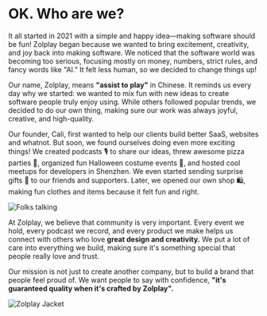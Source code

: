 
# OK. Who are we?

<Balancer className='prose-p:mt-0'>
It all started in 2021 with a simple and happy idea—making software should be fun! Zolplay began because we wanted to bring excitement, creativity, and joy back into making software. We noticed that the software world was becoming too serious, focusing mostly on money, numbers, strict rules, and fancy words like "AI." It felt less human, so we decided to change things up!

Our name, Zolplay, means <b>"assist to play"</b> in Chinese. It reminds us every day why we started: we wanted to mix fun with new ideas to create software people truly enjoy using. While others followed popular trends, we decided to do our own thing, making sure our work was always <Gradient>joyful, creative, and high-quality.</Gradient>

Our founder, Cali, first wanted to help our clients build better SaaS, websites and whatnot. But soon, we found ourselves doing even more exciting things! We created podcasts 🎙️ to share our ideas, threw awesome pizza parties 🍕, organized fun Halloween costume events 🎃, and hosted cool meetups for developers in Shenzhen. We even started sending surprise gifts 🎁 to our friends and supporters. Later, we opened our own shop 🛍️, making fun clothes and items because <Red>it felt fun and right.</Red>

<Image src={folks} alt='Folks talking' placeholder='blur' />

At Zolplay, we believe that community is very important. Every event we hold, every podcast we record, and every product we make helps us connect with others who love <b>great design and creativity.</b> We put a lot of care into everything we build, making sure it's something special that people really love and trust.

Our mission is not just to create another company, but to build a brand that people feel proud of. We want people to say with confidence, <b>"it's guaranteed quality when it's crafted by Zolplay".</b>

</Balancer>

<Image src={jacket} alt='Zolplay Jacket' placeholder='blur' />

<Zolplayers />
